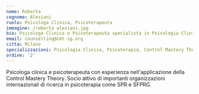 ```yaml
---
nome: Roberta
cognome: Alesiani
ruolo: Psicologa Clinica, Psicoterapeuta
immagine: /roberta alesiani.jpg
bio: Psicologa Clinica e Psicoterapeuta specialista in Psicologia Clinica. Socio SPR (Society for Psychotherapy Research) e SFPRG (San Francisco Psychotherapy Research Group), esperta in Control Mastery Theory.
email: counselling@cmt-ig.org
citta: Milano
specializzazioni: Psicologia Clinica, Psicoterapia, Control Mastery Theory, Ricerca in psicoterapia
ordine: '2'
---
```


Psicologa clinica e psicoterapeuta con esperienza nell'applicazione della Control Mastery Theory. Socio attivo di importanti organizzazioni internazionali di ricerca in psicoterapia come SPR e SFPRG.
